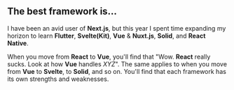 ## The best framework is...

I have been an avid user of **Next.js**, but this year I spent time expanding my horizon to learn **Flutter**, **Svelte(Kit)**, **Vue** & **Nuxt.js**, **Solid**, and **React Native**.

When you move from **React** to **Vue**, you'll find that "Wow. **React** really sucks. Look at how **Vue** handles _XYZ_".
The same applies to when you move from **Vue** to **Svelte**, to **Solid**, and so on. You'll find that each framework has its own strengths and weaknesses.
